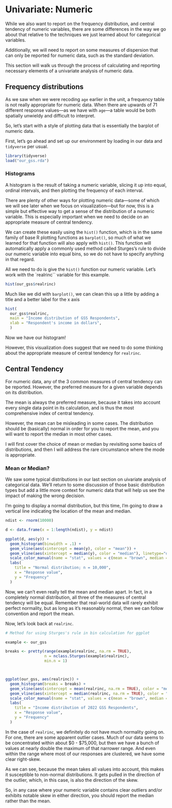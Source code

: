 # Univariate: Numeric

While we also want to report on the frequency distribution, and central tendency of numeric variables, there are some differences in the way we go about that relative to the techniques we just learned about for categorical variables. 

Additionally, we will need to report on some measures of dispersion that can only be reported for numeric data, such as the standard deviation.

This section will walk us through the process of calculating and reporting necessary elements of a univariate analysis of numeric data.

## Frequency distributions

As we saw when we were recoding `age` earlier in the unit, a frequency table is not really appropriate for numeric data. When there are upwards of 71 different response values---as we have with `age`---a table would be both spatially unwieldy and difficult to interpret.

So, let's start with a style of plotting data that is essentially the barplot of numeric data.

First, let's go ahead and set up our environment by loading in our data and `tidyverse` per usual.

```r
library(tidyverse)
load("our_gss.rda")
```
### Histograms

A histogram is the result of taking a numeric variable, slicing it up into equal, ordinal intervals, and then plotting the frequency of each interval. 

There are plenty of other ways for plotting numeric data---some of which we will see later when we focus on visualization---but for now, this is a simple but effective way to get a sense of the distribution of a numeric variable. This is especially important when we need to decide on an appropriate measure of central tendency.

We can create these easily using the `hist()` function, which is in the same family of base R plotting functions as `barplot()`, so much of what we learned for that function will also apply with `hist()`. This function will automatically apply a commonly used method called Sturges's rule to divide our numeric variable into equal bins, so we do not have to specify anything in that regard.

All we need to do is give the `hist()` function our numeric variable. Let's work with the `realrinc`` variable for this example.
```r
hist(our_gss$realrinc)
```

Much like we did with `barplot()`, we can clean this up a little by adding a title and a better label for the x axis

```r
hist(
  our_gss$realrinc,
  main = "Income distribution of GSS Respondents",
  xlab = "Respondent's income in dollars",
  )
```
Now we have our histogram!

However, this visualization does suggest that we need to do some thinking about the appropriate measure of central tendency for `realrinc`. 

## Central Tendency

For numeric data, any of the 3 common measures of central tendency can be reported. However, the preferred measure for a given variable depends on its distribution.

The mean is always the preferred measure, because it takes into account every single data point in its calculation, and is thus the most comprehensive index of central tendency. 

However, the mean can be misleading in some cases. The distribution should be (basically) normal in order for you to report the mean, and you will want to report the median in most other cases. 

I will first cover the choice of mean or median by revisiting some basics of distributions, and then I will address the rare circumstance where the mode is appropriate.

### Mean or Median?
We saw some typical distributions in our last section on uivariate analysis of categorical data. We'll return to some discussion of those basic distribution types but add a little more context for numeric data that will help us see the impact of making the wrong decision.

I'm going to display a normal distribution, but this time, I'm going to draw a vertical line indicating the location of the mean and median.

```r
ndist <- rnorm(10000)

d <- data.frame(x = 1:length(ndist), y = ndist)

ggplot(d, aes(y)) + 
  geom_histogram(binwidth = .1) +
  geom_vline(aes(xintercept = mean(y), color = "mean")) +
  geom_vline(aes(xintercept = median(y), color = "median"), linetype="dashed") +
  scale_color_manual(name = "stat", values = c(mean = "brown", median = "orange")) +
  labs(
    title = "Normal distribution; n = 10,000",
    x = "Response value",
    y = "Frequency"
  )
```
Now, we can't even really tell the mean and median apart. In fact, in a completely normal distribution, all three of the measures of central tendency will be equal. Remember that real-world data will rarely exhibit perfect normality, but as long as it's reasonably normal, then we can follow convention and report the mean. 



Now, let's look back at `realrinc`.
```r
# Method for using Sturges's rule in bin calculation for ggplot

example <- our_gss

breaks <- pretty(range(example$realrinc, na.rm = TRUE),
                 n = nclass.Sturges(example$realrinc),
                 min.n = 1)



ggplot(our_gss, aes(realrinc)) + 
  geom_histogram(breaks = breaks) +
  geom_vline(aes(xintercept = mean(realrinc, na.rm = TRUE), color = "mean")) +
  geom_vline(aes(xintercept = median(realrinc, na.rm = TRUE), color = "median"), linetype="dashed") +
  scale_color_manual(name = "stat", values = c(mean = "brown", median = "orange")) +
  labs(
    title = "Income distribution of 2022 GSS Respondents",
    x = "Response value",
    y = "Frequency"
  )
```
In the case of `realrinc`, we definitely do not have much normality going on. For one, there are some apparent outlier cases. Much of our data seems to be concentrated within about $0 - $75,000, but then we have a bunch of values at nearly double the maximum of that narrower range. And even within the range where most of our responses are clustered, we have some clear right-skew.

As we can see, because the mean takes all values into account, this makes it susceptible to non-normal distributions. It gets pulled in the direction of the outlier, which, in this case, is also the direction of the skew. 

So, in any case where your numeric variable contains clear outliers and/or exhibits notable skew in either direction, you should report the median rather than the mean.






